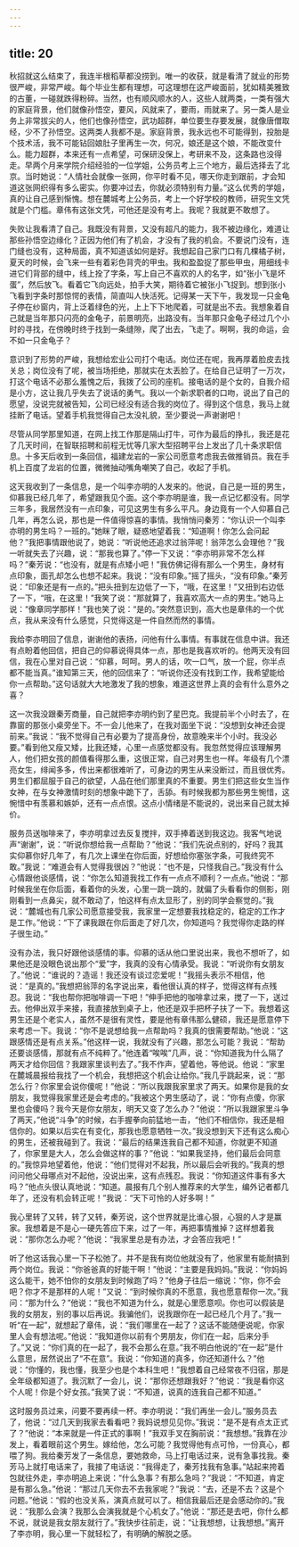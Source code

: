 ```yaml
---
---
---
```

title: 20
---




秋招就这么结束了，我连半根稻草都没捞到。唯一的收获，就是看清了就业的形势很严峻，非常严峻。每个毕业生都有理想，可这理想在这严峻面前，犹如精美雅致的古董，一碰就跌得粉碎。当然，也有顺风顺水的人，这些人就两类，一类有强大的家庭背景，他们就像孙悟空，要风，风就来了，要雨，雨就来了。另一类人是业务上非常拔尖的人，他们也像孙悟空，武功超群，单位要生存要发展，就像唐僧取经，少不了孙悟空。这两类人我都不是。家庭背景，我永远也不可能得到，投胎是个技术活，我不可能钻回娘肚子里再生一次，何况，娘还是这个娘，不能改变什么。能力超群，本来还有一点希望，可保研没保上，考研来不及，这条路也没得走。早两个月来学院介绍经验的一位学姐，公务员考上三个地方，最后选择去了北京。当时她说：“人情社会就像一张网，你平时看不见，哪天你走到跟前，才会知道这张网织得有多么密实。你要冲过去，你就必须特别有力量。”这么优秀的学姐，真的让自己感到惭愧。想在麓城考上公务员，考上一个好学校的教师，研究生文凭就是个门槛。章伟有这张文凭，可他还是没有考上。我呢？我就更不敢想了。

失败让我看清了自己。我既没有背景，又没有超凡的能力，我不被边缘化，难道让那些孙悟空边缘化？正因为他们有了机会，才没有了我的机会。不要说门没有，连门缝也没有，这种局面，真不知道该如何是好。我想起自己家门口有几棵橘子树，夏天的时候，会飞来一些有着彩色背壳的甲虫。我和盈盈捉了那些甲虫，用细线卡进它们背部的缝中，线上拴了字条，写上自己不喜欢的人的名字，如“张小飞是坏蛋”，然后放飞。看着它飞向远处，拍手大笑，期待着它被张小飞捉到。想到张小飞看到字条时那惊愕的表情，简直叫人快活死。记得某一天下午，我发现一只金龟子停在纱窗内，背上泛着绿色的光，上上下下地爬着，可就是出不去。我想象着自己就是当年那只闪亮的金龟子，前景明亮，出路没有。当年那只金龟子经过几个小时的寻找，在傍晚时终于找到一条缝隙，爬了出去，飞走了。啊啊，我的命运，会不如一只金龟子？

意识到了形势的严峻，我想给宏业公司打个电话。岗位还在呢，我再厚着脸皮去找关总；岗位没有了呢，被当场拒绝，那就实在太丢脸了。在给自己证明了一万次，打这个电话不必那么羞愧之后，我拨了公司的座机。接电话的是个女的，自我介绍是小方，这让我几乎失去了说话的勇气。我以一个新求职者的口吻，说出了自己的愿望，没说完就被告知，公司已经没有适合我的岗位了。得到这个信息，我马上就挂断了电话。望着手机我觉得自己太没礼貌，至少要说一声谢谢吧！

尽管从同学那里知道，在网上找工作那是隔山打牛，可作为最后的挣扎，我还是花了几天时间，在智联招聘和前程无忧等几家大型招聘平台上发出了几十条求职信息。十多天后收到一条回信，福建龙岩的一家公司愿意考虑我去做推销员。我在手机上百度了龙岩的位置，微微抽动嘴角嘲笑了自己，收起了手机。

这天我收到了一条信息，是一个叫李亦明的人发来的。他说，自己是一班的男生，仰慕我已经几年了，希望跟我见个面。这个李亦明是谁，我一点记忆都没有。同学三年多，我居然没有一点印象，可见这男生有多么平凡。身边竟有一个人仰慕自己几年，再怎么说，那也是一件值得惊喜的事情。我悄悄问秦芳：“你认识一个叫李亦明的男生吗？一班的。”她眯了眼，疑惑地望着我：“知道啊！你怎么会问起他？”我把事情跟他说了，她说：“听说他还追求过翁萍呢！翁萍怎么会理他？”我一听就失去了兴趣，说：“那我也算了。”停一下又说：“李亦明非常不怎么样吗？”秦芳说：“也没有，就是有点矮小吧！”我仿佛记得有那么一个男生，身材有点印象，面孔却怎么也想不起来。我说：“没有印象。”摇了摇头，“没有印象。”秦芳说：“印象还是有一点的。”把头扭到左边低了一下，“哦，在这里！”又扭到右边低了一下，“哦，在这里！”我笑了说：“那就算了，我喜欢高大一点的男生。”她马上说：“像章同学那样！”我也笑了说：“是的。”突然意识到，高大也是章伟的一个优点，我从来没有什么感觉，只觉得这是一件自然而然的事情。

我给李亦明回了信息，谢谢他的表扬，问他有什么事情。有事就在信息中讲。我还有点盼着他回信，把自己的仰慕说得具体一点，那也是我喜欢听的。他两天没有回信，我在心里对自己说：“仰慕，呵呵。男人的话，吹一口气，放一个屁，你半点都不能当真。”谁知第三天，他的回信来了：“听说你还没有找到工作，我希望能给你一点帮助。”这句话就大大地激发了我的想象，难道这世界上真的会有什么意外之喜？

这一次我没跟秦芳商量，自己就把李亦明约到了星巴克。我提前半个小时去了，在靠窗的那张小桌旁坐下。不一会儿他来了，在我对面坐下说：“没想到女神还会提前来。”我说：“我不觉得自己有必要为了提高身份，故意晚来半个小时。我没必要。”看到他又瘦又矮，比我还矮，心里一点感觉都没有。我忽然觉得应该理解男人，他们把女孩的颜值看得那么重，这很正常，自己对男生也一样。年级有几个漂亮女生，绯闻多多，传出来都很难听了，可身边的男生从来没断过，而且很优秀。男生们都屈服于自己的欲望，人品在他们那里真的不重要。男生们把这些女生当作女神，在与女神激情时刻的想象中跪下了，舌舔。有时候我都为那些男生惋惜，这惋惜中有羡慕和嫉妒，还有一点点恨。这点小情绪是不能说的，说出来自己就太掉价。

服务员送咖啡来了，李亦明拿过去反复搅拌，双手捧着送到我这边。我客气地说声“谢谢”，说：“听说你想给我一点帮助？”他说：“我们先说点别的，好吗？我其实仰慕你好几年了，有几次上课坐在你后面，好想给你塞张字条，可我终究不敢。”我说：“难道会有人觉得我很凶？”他说：“也不是，只怪我自己。”我没有什么心情跟他谈感情，说：“你怎么知道我找工作有一点点不顺利？一点点。”他说：“那时候我坐在你后面，看着你的头发，心里一跳一跳的，就偏了头看看你的侧影，刚刚看到一点鼻尖，就不敢动了，怕这样有点太显形了，别的同学会察觉的。”我说：“麓城也有几家公司愿意接受我，我家里一定想要我找稳定的，稳定的工作才是工作。”他说：“下了课我跟在你后面走了好几次，你知道吗？我觉得你走路的样子很生动。”

没有办法，我只好跟他谈感情的事。仰慕的话从他口里说出来，我也不想听了，如果他还是没眼色说出那个“爱”字，我真的没有心情承受。我说：“听说你有女朋友了。”他说：“谁说的？造谣！我还没有谈过恋爱呢！”我摇头表示不相信，他说：“是真的。”我想把翁萍的名字说出来，看他很认真的样子，觉得这样有点残忍。我说：“我也帮你把咖啡调一下吧！”伸手把他的咖啡拿过来，搅了一下，送过去。他伸出双手来接，我直接放到桌子上，他还是双手把杯子扶了一下。我想着这男生还是个老实人，虽然不是很有灵性，要是他有章伟那么健硕，我还是愿意停下来考虑一下。我说：“你不是说想给我一点帮助吗？我真的很需要帮助。”他说：“这跟感情还是有点关系。”他这样一说，我就没有了兴趣，那怎么可能？我说：“帮助还要谈感情，那就有点不纯粹了。”他连着“唉唉”几声，说：“你知道我为什么隔了两天才给你回信？我跟家里谈判去了。”我不作声，望着他，等他说。他说：“家里在麓城晨报给我找了一个机会，我想把这个机会让给你。”我几乎跳起来，说：“那怎么行？你家里会说你傻呢！”他说：“所以我跟我家里求了两天。如果你是我的女朋友，我觉得我家里还是会考虑的。”我被这个男生感动了，说：“你有点傻，你家里也会傻吗？我今天是你女朋友，明天又变了怎么办？”他说：“所以我跟家里斗争了两天，”他说“斗争”的时候，右手握拳向前猛地一击，“他们不相信你，我还是相信你的。如果以后实在有变化，那我也愿意牺牲一次。”我没想到天下还有这么痴心的男生，还被我碰到了。我说：“最后的结果连我自己都不知道，你就更不知道了，你家里是大人，怎么会做这样的事？”他说：“如果我坚持，他们最后会同意的。”我惊异地望着他，他说：“他们觉得对不起我，所以最后会听我的。”我真的想问问他父母哪点对不起他，没说出来，这有点残忍。我说：“你知道这件事有多大吗？”他点头很认真地说：“知道。晨报有几个别人推荐来的大学生，编外记者都几年了，还没有机会转正呢！”我说：“天下可怜的人好多啊！”

我心里转了又转，转了又转，秦芳说，这个世界就是比谁心狠，心狠的人才是赢家。我想着是不是心一硬先答应下来，过了一年，再把事情推掉？这样想着我说：“那你怎么办呢？”他说：“我家里总是有办法，才会答应我吧！”

听了他这话我心里一下子松弛了。并不是我有岗位他就没有了，他家里有能耐搞到两个岗位。我说：“你爸爸真的好能干啊！”他说：“主要是我妈妈。”我说：“你妈妈这么能干，她不怕你的女朋友到时候跑了吗？”他身子往后一缩说：“你，你不会吧？你才不是那样的人呢！”又说：“到时候你真的不愿意，我也愿意帮你一次。”我问：“那为什么？”他说：“我也不知道为什么，就是心里愿意呗。你也可以假装是我的女朋友，别的事以后再说。我骗他们，说我跟你在一起已经几个月了。”我一听“在一起”，就想起了章伟，说：“我们哪里在一起了？这话不能随便说呢，你家里人会有想法呢。”他说：“我知道你以前有个男朋友，你们在一起，后来分手了。”又说：“你们真的在一起了，我不会那么在意。”我不明白他说的“在一起”是什么意思，居然说出了“不在意”。我说：“你知道的真多，你还知道什么？”他说：“你懂的，我也懂，我至少也是个本科生吧！”我想着自己经常夜不归宿，那是全年级都知道了。我沉默了一会儿，说：“那你还想跟我好？”他说：“我是看你这个人呢！你是个好女孩。”我笑了说：“不知道，说真的连我自己都不知道。”

这时服务员过来，问要不要再续一杯。李亦明说：“我们再坐一会儿。”服务员去了，他说：“过几天到我家去看看吧？我妈说想见见你。”我说：“是不是有点太正式了？”他说：“本来就是一件正式的事啊！”我双手叉在胸前说：“我想想。”我靠在沙发上，看着眼前这个男生。嫁给他，怎么可能？我觉得他有点可怜，一份真心，都喂了狗。我给秦芳发了一条信息，要她救命，马上打电话过来，说有急事找我。秦芳马上就打电话来了，我接了电话说：“我得走了，秦芳找我有急事。”站起来挎着包就往外走，李亦明追上来说：“什么急事？有那么急吗？”我说：“不知道，肯定是有那么急。”他说：“那过几天你去不去我家呢？”我说：“去，还是不去？这是个问题。”他说：“假的也没关系，演真点就可以了。相信我最后还是会感动你的。”我说：“我那么会演？我那么会演我就是个心机女了。”他说：“那还是去吧，你什么都不说，就说是我女朋友就行了。”我快步往前走，说：“让我想想，让我想想。”离开了李亦明，我心里一下就轻松了，有明确的解脱之感。